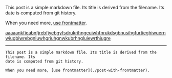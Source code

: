 This post is a simple markdown file. Its title is derived from the filename. Its
date is computed from git history.

When you need more, [use frontmatter](./features/post-with-frontmatter).

[aaaaankfieabnfjrebfjyebgyfsdrukrihngeuiwhfnrukdsgbnusihgfurtieghiwuernwiugbiwrebgniuwhgriuhgnwkubrhngluiewrthiugre](./asides.mdx)

---

```mdx
This post is a simple markdown file. Its title is derived from the filename. Its
date is computed from git history.

When you need more, [use frontmatter](./post-with-frontmatter).
```
